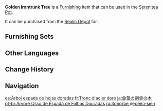 {{Furnishing Infobox
|id             = 372315
|image          = Item Golden Irontrunk Tree.png
|category       = Landform
|subcategory    = Tree
|quality        = 3
|adeptal_energy = 20
|load           = 100
|reduced_load   = 100
|description    = Save for a few rare and precious tree types, the people of [[Liyue]] are accustomed to using broad-reaching collective terms for trees and aren't so fussy about the exact species of tree included. For example, trees with straight trunks are referred to by the more sophisticated-sounding term "Irontrunk."<br>Some very patient and highly meticulous individuals can craft paper from the wood of the Golden Irontrunk Tree. This type of paper is said to be both tough and flexible. There's no better choice for making a paper fan.
|source1        = [[Realm Depot]]
}}
'''Golden Irontrunk Tree''' is a [[Furnishing]] item that can be used in the [[Serenitea Pot]].

It can be purchased from the [[Realm Depot]] for {{Item|Realm Currency|30|x=80}}.

==Furnishing Sets==
{{Craft Usage|type=Furnishing Set}}

==Other Languages==
{{Other Languages
|en      = Golden Irontrunk Tree
|zhs     = 金叶剑骨树
|zhs_rm  = Jīnyè Jiàngǔ Shù
|zht     = 金葉劍骨樹
|zht_rm  = Jīnyè Jiàngǔ Shù
|zh_tl   = 
|ja      = 金葉の剣骨の木
|ja_rm   = Kin'you no Kenkotsu no Ki{{Assumed}}
|ja_tl   = Goldleaf Swordframe Tree
|ko      = 금엽 검골나무
|ko_rm   = Geumyeop Geomgolnamu
|ko_tl   = Goldleaf Swordframe Tree
|es      = Árbol espada de hojas doradas
|es_tl   = Sword Tree of Golden Leaves
|fr      = Tronc d'acier doré
|fr_tl   = Golden Steel Trunk
|ru      = Золотое дерево-меч
|ru_tl   = Golden Tree-Sword
|th      = ไม้ยืนต้นสีทองประกาย
|th_rm   = 
|th_tl   = 
|vi      = Cây Kiếm Cốt Lá Vàng
|vi_tl   = 
|de      = Goldener Schwertknochenbaum
|de_tl   = Golden Swordbone Tree
|id      = Pohon Irontrunk Berdaun Emas
|id_tl   = Gold Leaf Irontrunk Tree
|pt      = Árvore Osso de Espada de Folhas Douradas
|pt_tl   = 
|tr      = Altın Demir Gövdeli Ağaç
|tr_tl   = 
|it      = Tronco d'acciaio dorato
|it_tl   = 
}}

==Change History==
{{Change History|1.5}}

==Navigation==
{{Furnishing Navbox|exterior}}

[[es:Árbol espada de hojas doradas]]
[[fr:Tronc d'acier doré]]
[[ja:金葉の剣骨の木]]
[[pt-br:Árvore Osso de Espada de Folhas Douradas]]
[[ru:Золотое дерево-меч]]